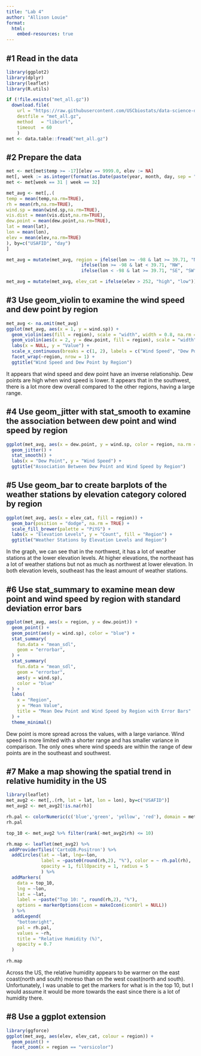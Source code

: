```yaml
---
title: "Lab 4"
author: "Allison Louie"
format:
  html:
    embed-resources: true
---
```


## #1 Read in the data

```r
library(ggplot2)
library(dplyr)
library(leaflet)
library(R.utils)

if (!file.exists("met_all.gz"))
  download.file(
    url = "https://raw.githubusercontent.com/USCbiostats/data-science-data/master/02_met/met_all.gz",
    destfile = "met_all.gz",
    method   = "libcurl",
    timeout  = 60
    )
met <- data.table::fread("met_all.gz")
```

## #2 Prepare the data

```r
met <- met[met$temp >= -17][elev == 9999.0, elev := NA]
met[, week := as.integer(format(as.Date(paste(year, month, day, sep = "-")), "%U"))]
met <- met[week == 31 | week == 32]

met_avg <- met[,.(
temp = mean(temp,na.rm=TRUE),
rh = mean(rh,na.rm=TRUE),
wind.sp = mean(wind.sp,na.rm=TRUE),
vis.dist = mean(vis.dist,na.rm=TRUE),
dew.point = mean(dew.point,na.rm=TRUE),
lat = mean(lat),
lon = mean(lon),
elev = mean(elev,na.rm=TRUE)
), by=c("USAFID", "day")
]

met_avg = mutate(met_avg, region = ifelse(lon >= -98 & lat >= 39.71, "NE",
                            ifelse(lon >= -98 & lat < 39.71, "NW",
                            ifelse(lon < -98 & lat >= 39.71, "SE", "SW"))))

met_avg = mutate(met_avg, elev_cat = ifelse(elev > 252, "high", "low"))

```

## #3 Use geom_violin to examine the wind speed and dew point by region
```r
met_avg <- na.omit(met_avg)
ggplot(met_avg, aes(x = 1, y = wind.sp)) +
  geom_violin(aes(fill = region), scale = "width", width = 0.8, na.rm = TRUE) +
  geom_violin(aes(x = 2, y = dew.point, fill = region), scale = "width", width = 0.8, na.rm = TRUE) +
  labs(x = NULL, y = "Value") +
  scale_x_continuous(breaks = c(1, 2), labels = c("Wind Speed", "Dew Point")) +
  facet_wrap(~region, nrow = 1) +  
  ggtitle("Wind Speed and Dew Point by Region")
```
It appears that wind speed and dew point have an inverse relationship.  Dew points are high when wind speed is lower.  It appears that in the southwest, there is a lot more dew overall compared to the other regions, having a large range.

## #4 Use geom_jitter with stat_smooth to examine the association between dew point and wind speed by region
```r
ggplot(met_avg, aes(x = dew.point, y = wind.sp, color = region, na.rm = TRUE)) +
  geom_jitter() +
  stat_smooth() +
  labs(x = "Dew Point", y = "Wind Speed") + 
  ggtitle("Association Between Dew Point and Wind Speed by Region")
```

## #5 Use geom_bar to create barplots of the weather stations by elevation category colored by region
```r
ggplot(met_avg, aes(x = elev_cat, fill = region)) +
  geom_bar(position = "dodge", na.rm = TRUE) +
  scale_fill_brewer(palette = "PiYG") +
  labs(x = "Elevation Levels", y = "Count", fill = "Region") +
  ggtitle("Weather Stations by Elevation Levels and Region")
```
In the graph, we can see that in the northwest, it has a lot of weather stations at the lower elevation levels.  At higher elevations, the northeast has a lot of weather stations but not as much as northwest at lower elevation.  In both elevation levels, southeast has the least amount of weather stations.

## #6 Use stat_summary to examine mean dew point and wind speed by region with standard deviation error bars
```r
ggplot(met_avg, aes(x = region, y = dew.point)) +
  geom_point() + 
  geom_point(aes(y = wind.sp), color = "blue") + 
  stat_summary(
    fun.data = "mean_sdl",
    geom = "errorbar",
  ) +
  stat_summary(
    fun.data = "mean_sdl", 
    geom = "errorbar",
    aes(y = wind.sp),
    color = "blue"
  ) +
  labs(
    x = "Region",
    y = "Mean Value",
    title = "Mean Dew Point and Wind Speed by Region with Error Bars"
  ) +
  theme_minimal()
```
Dew point is more spread across the values, with a large variance. Wind speed is more limited with a shorter range and has smaller variance in comparison.  The only ones where wind speeds are within the range of dew points are in the southeast and southwest.

## #7 Make a map showing the spatial trend in relative humidity in the US
```r
library(leaflet)
met_avg2 <- met[,.(rh, lat = lat, lon = lon), by=c("USAFID")]
met_avg2 <- met_avg2[!is.na(rh)]

rh.pal <- colorNumeric(c('blue','green', 'yellow', 'red'), domain = met_avg2$rh)
rh.pal

top_10 <- met_avg2 %>% filter(rank(-met_avg2$rh) <= 10)

rh.map <- leaflet(met_avg2) %>%
 addProviderTiles('CartoDB.Positron') %>%
  addCircles(lat = ~lat, lng=~lon,
             label = ~paste0(round(rh,2), "%"), color = ~ rh.pal(rh),
             opacity = 1, fillOpacity = 1, radius = 5
             ) %>%
  addMarkers(
    data = top_10, 
    lng = ~lon, 
    lat = ~lat,
    label = ~paste("Top 10: ", round(rh,2), "%"),
    options = markerOptions(icon = makeIcon(iconUrl = NULL))
  ) %>%
   addLegend(
    "bottomright",
    pal = rh.pal,
    values = ~rh,
    title = "Relative Humidity (%)",
    opacity = 0.7
  )
  
rh.map

```
Across the US, the relative humidity appears to be warmer on the east coast(north and south) moreso than on the west coast(north and south).  Unfortunately, I was unable to get the markers for what is in the top 10, but I would assume it would be more towards the east since there is a lot of humidity there.

## #8 Use a ggplot extension
```r
library(ggforce)
ggplot(met_avg, aes(elev, elev_cat, colour = region)) +
  geom_point() +
  facet_zoom(x = region == "versicolor")
```
